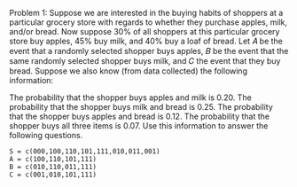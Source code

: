 Problem 1:
Suppose we are interested in the buying habits of shoppers at a particular grocery store with regards to whether they purchase apples, milk, and/or bread. Now suppose 30% of all shoppers at this particular grocery store buy apples, 45% buy milk, and 40% buy a loaf of bread. Let  𝐴  be the event that a randomly selected shopper buys apples,  𝐵  be the event that the same randomly selected shopper buys milk, and  𝐶  the event that they buy bread. Suppose we also know (from data collected) the following information:

The probability that the shopper buys apples and milk is 0.20.
The probability that the shopper buys milk and bread is 0.25.
The probability that the shopper buys apples and bread is 0.12.
The probability that the shopper buys all three items is 0.07.
Use this information to answer the following questions.

```
S = c(000,100,110,101,111,010,011,001)
A = c(100,110,101,111)
B = c(010,110,011,111)
C = c(001,010,101,111)
```
